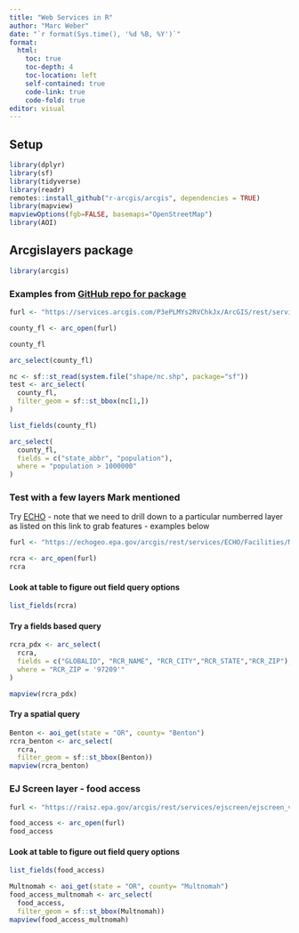 ```yaml
---
title: "Web Services in R"
author: "Marc Weber"
date: "`r format(Sys.time(), '%d %B, %Y')`"
format: 
  html:
    toc: true
    toc-depth: 4
    toc-location: left
    self-contained: true
    code-link: true
    code-fold: true
editor: visual
---
```


## Setup

```r
library(dplyr)
library(sf)
library(tidyverse)
library(readr)
remotes::install_github("r-arcgis/arcgis", dependencies = TRUE)
library(mapview)
mapviewOptions(fgb=FALSE, basemaps="OpenStreetMap")
library(AOI)
```

## Arcgislayers package

```r
library(arcgis)
```

### Examples from [GitHub repo for package](https://github.com/R-ArcGIS/arcgislayers)
```r
furl <- "https://services.arcgis.com/P3ePLMYs2RVChkJx/ArcGIS/rest/services/USA_Counties_Generalized_Boundaries/FeatureServer/0"

county_fl <- arc_open(furl)

county_fl
```

```r
arc_select(county_fl)
```

```r
nc <- sf::st_read(system.file("shape/nc.shp", package="sf"))
test <- arc_select(
  county_fl,
  filter_geom = sf::st_bbox(nc[1,])
)
```

```r
list_fields(county_fl)
```

```r
arc_select(
  county_fl, 
  fields = c("state_abbr", "population"), 
  where = "population > 1000000"
)
```


### Test with a few layers Mark mentioned
Try [ECHO](https://echogeo.epa.gov/arcgis/rest/services/ECHO/Facilities/MapServer) - note that we need to drill down to a particular numberred layer as listed on this link to grab features - examples below
```r
furl <- "https://echogeo.epa.gov/arcgis/rest/services/ECHO/Facilities/MapServer/3"

rcra <- arc_open(furl)
rcra
```

#### Look at table to figure out field query options
```r
list_fields(rcra)
```

#### Try a fields based query
```r
rcra_pdx <- arc_select(
  rcra, 
  fields = c("GLOBALID", "RCR_NAME", "RCR_CITY","RCR_STATE","RCR_ZIP"), 
  where = "RCR_ZIP = '97209'"
)
```

```r
mapview(rcra_pdx)
```

#### Try a spatial query
```r
Benton <- aoi_get(state = "OR", county= "Benton")
rcra_benton <- arc_select(
  rcra,
  filter_geom = sf::st_bbox(Benton))
mapview(rcra_benton)
```

### EJ Screen layer - food access
```r
furl <- "https://raisz.epa.gov/arcgis/rest/services/ejscreen/ejscreen_v2023_with_as_cnmi_gu_vi/MapServer/10"

food_access <- arc_open(furl)
food_access
```
#### Look at table to figure out field query options
```r
list_fields(food_access)
```

```r
Multnomah <- aoi_get(state = "OR", county= "Multnomah")
food_access_multnomah <- arc_select(
  food_access,
  filter_geom = sf::st_bbox(Multnomah))
mapview(food_access_multnomah)
```